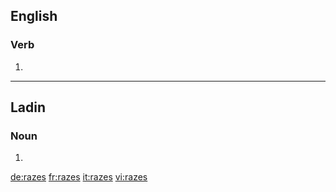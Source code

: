 ==English==

===Verb===
{{head|en|verb form}}

# {{en-third-person singular of|raze}}

----

==Ladin==

===Noun===
{{head|lld|noun plural form}}

# {{plural of|raza|lang=lld}}

[[de:razes]]
[[fr:razes]]
[[it:razes]]
[[vi:razes]]